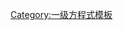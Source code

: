 <noinclude>
{{NoteTA
|G1=F1
|1=zh-hans:迈克·霍索恩;zh-hant:麥克·霍索恩;
|2=zh-hans:杰克·布拉汉姆;zh-hk:積奇·伯拉咸;zh-tw:傑克·布拉漢姆;
|3=zh-hans:格雷厄姆·希尔;zh-tw:格拉漢姆·希爾;
|4=zh-hans:丹尼·休姆;zh-tw:丹尼·哈默;
|5=zh-cn:埃默松·菲蒂帕尔迪;zh-tw:埃默森·菲蒂帕爾迪;zh-hk:艾馬臣·菲迪帕迪;
|6=zh:占姆士·亨特;zh-cn:詹姆斯·亨特; zh-hk:詹仕亨; zh-tw:詹姆士·亨特;
|7=zh-hans:乔迪·谢克特; zh-tw:朱迪·謝科特;
|8=zh-hans:阿兰·琼斯;zh-hant:阿蘭·瓊斯;
|9=zh-hans:科克·罗斯伯格;zh-tw:凱基·羅斯博格;zh-hk:凱基·羅斯堡;
}}
</noinclude>{{Navbox with columns
|name  = F1车手世界冠军
|title = [[F1]][[F1世界车手冠军列表|车手世界冠军]]
|colwidth = 20em
|padding = 20
|state  = {{{state<includeonly>|collapsed</includeonly>}}}
|col1 = <div>
1950&nbsp; [[朱塞佩·法里纳]]<br/> 
1951&nbsp; [[胡安·曼努埃尔·范吉奥]]<br/>
1952&nbsp; [[阿尔贝托·阿斯卡里]]<br/>
1953&nbsp; [[阿尔贝托·阿斯卡里]]<br/>
1954&nbsp; [[胡安·曼努埃尔·范吉奥]]<br/>
1955&nbsp; [[胡安·曼努埃尔·范吉奥]]<br/>
1956&nbsp; [[胡安·曼努埃尔·范吉奥]]<br/>
1957&nbsp; [[胡安·曼努埃尔·范吉奥]]<br/>
1958&nbsp; [[迈克·霍索恩]]<br/>
1959&nbsp; [[杰克·布拉汉姆]]
</div>
|col2 = <div>
1960&nbsp; [[杰克·布拉汉姆]]<br/>
1961&nbsp; [[菲利普·托尔·希尔]]<br/>
1962&nbsp; [[诺曼·格拉汉姆·希尔|格雷厄姆·希尔]]<br/>
1963&nbsp; [[吉姆·克拉克]]<br/>
1964&nbsp; [[约翰·苏尔特斯]]<br/>
1965&nbsp; [[吉姆·克拉克]]<br/>
1966&nbsp; [[杰克·布拉汉姆]]<br/>
1967&nbsp; [[丹尼·哈默]]<br/>
1968&nbsp; [[诺曼·格拉汉姆·希尔|格雷厄姆·希尔]]<br/>
1969&nbsp; [[杰基·斯图尔特]]
</div>
|col3 = <div>
1970&nbsp; [[约亨·林特]]<br/>
1971&nbsp; [[杰基·斯图尔特]]<br/>
1972&nbsp; [[埃默松·菲蒂帕尔迪]]<br/>
1973&nbsp; [[杰基·斯图尔特]]<br/>
1974&nbsp; [[埃默松·菲蒂帕尔迪]]<br/>
1975&nbsp; [[尼基·劳达]]<br/>
1976&nbsp; [[占姆士·亨特]]<br/>
1977&nbsp; [[尼基·劳达]]<br/>
1978&nbsp; [[马里奥·安德烈蒂]]<br/>
1979&nbsp; [[朱迪·大卫·谢科特|朱迪·謝科特]]
</div>
|col4 = <div>
1980&nbsp; [[阿兰·斯坦利·琼斯|阿兰·琼斯]]<br/>
1981&nbsp; [[尼爾遜·畢奇]]<br/>
1982&nbsp; [[科克·罗斯伯格]]<br/>
1983&nbsp; [[尼爾遜·畢奇]]<br/>
1984&nbsp; [[尼基·劳达]]<br/>
1985&nbsp; [[阿兰·普罗斯特]]<br/>
1986&nbsp; [[阿兰·普罗斯特]]<br/>
1987&nbsp; [[尼爾遜·畢奇]]<br/>
1988&nbsp; [[艾爾頓·冼拿]]<br/>
1989&nbsp; [[阿兰·普罗斯特]]
</div>
|col5 = <div>
1990&nbsp; [[艾爾頓·冼拿]]<br>
1991&nbsp; [[艾爾頓·冼拿]]<br/>
1992&nbsp; [[奈杰尔·曼塞尔]]<br/>
1993&nbsp; [[阿兰·普罗斯特]]<br/>
1994&nbsp; [[迈克尔·舒马赫]]<br/>
1995&nbsp; [[迈克尔·舒马赫]]<br/>
1996&nbsp; [[戴蒙·希爾]]<br/>
1997&nbsp; [[雅克·维伦纽夫]]<br/>
1998&nbsp; [[米高·夏健倫]]<br/>
1999&nbsp; [[米高·夏健倫]]
</div>
|col6 = <div>
2000&nbsp; [[迈克尔·舒马赫]]<br/>
2001&nbsp; [[迈克尔·舒马赫]]<br/>
2002&nbsp; [[迈克尔·舒马赫]]<br/>
2003&nbsp; [[迈克尔·舒马赫]]<br/>
2004&nbsp; [[迈克尔·舒马赫]]<br/>
2005&nbsp; [[费尔南多·阿隆索]]<br/>
2006&nbsp; [[费尔南多·阿隆索]]<br/>
2007&nbsp; [[奇米·雷克南]]<br/>
2008&nbsp; [[路易斯·咸美頓]]<br/>
2009&nbsp; [[简森·巴顿]]
</div>
|col7 = <div>
2010&nbsp; [[塞巴斯蒂安·維泰爾]]<br/>
2011&nbsp; [[塞巴斯蒂安·維泰爾]]<br/>
2012&nbsp; [[塞巴斯蒂安·維泰爾]]<br/>
2013&nbsp; [[塞巴斯蒂安·維泰爾]]<br/>
2014&nbsp; [[路易斯·咸美頓]]<br/>
2015&nbsp; [[路易斯·咸美頓]]<br/>
2016&nbsp; [[尼科·罗斯伯格]]<br/>
2017&nbsp; [[路易斯·咸美頓]]<br/>
2018&nbsp; [[路易斯·咸美頓]]<br/>
2019&nbsp; [[路易斯·咸美頓]]<br/>
</div>
|col8 = <div>
2020&nbsp; [[路易斯·咸美頓]]<br/>
2021&nbsp; [[馬克斯·維斯塔潘]]<br/>
</div>
}}<noinclude>
{{collapsible option}}

[[Category:一级方程式模板]]
</noinclude>